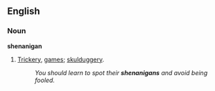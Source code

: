 ==English==
===Noun===
'''shenanigan'''
#[[trickery|Trickery]], [[games]]; [[skulduggery]].
#:''You should learn to spot their '''shenanigans''' and avoid being fooled.''